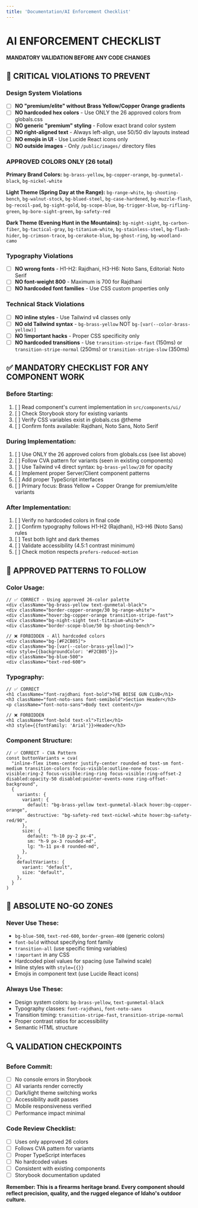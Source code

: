 ```yaml
---
title: 'Documentation/AI Enforcement Checklist'
---
```


# AI ENFORCEMENT CHECKLIST

**MANDATORY VALIDATION BEFORE ANY CODE CHANGES**

## 🚨 CRITICAL VIOLATIONS TO PREVENT

### **Design System Violations**

- [ ] **NO "premium/elite" without Brass Yellow/Copper Orange gradients**
- [ ] **NO hardcoded hex colors** - Use ONLY the 26 approved colors from globals.css
- [ ] **NO generic "premium" styling** - Follow exact brand color system
- [ ] **NO right-aligned text** - Always left-align, use 50/50 div layouts instead
- [ ] **NO emojis in UI** - Use Lucide React icons only
- [ ] **NO outside images** - Only `/public/images/` directory files

### **APPROVED COLORS ONLY (26 total)**

**Primary Brand Colors:** `bg-brass-yellow`, `bg-copper-orange`, `bg-gunmetal-black`, `bg-nickel-white`

**Light Theme (Spring Day at the Range):** `bg-range-white`, `bg-shooting-bench`, `bg-walnut-stock`, `bg-blued-steel`, `bg-case-hardened`, `bg-muzzle-flash`, `bg-recoil-pad`, `bg-sight-gold`, `bg-scope-blue`, `bg-trigger-blue`, `bg-rifling-green`, `bg-bore-sight-green`, `bg-safety-red`

**Dark Theme (Evening Hunt in the Mountains):** `bg-night-sight`, `bg-carbon-fiber`, `bg-tactical-gray`, `bg-titanium-white`, `bg-stainless-steel`, `bg-flash-hider`, `bg-crimson-trace`, `bg-cerakote-blue`, `bg-ghost-ring`, `bg-woodland-camo`

### **Typography Violations**

- [ ] **NO wrong fonts** - H1-H2: Rajdhani, H3-H6: Noto Sans, Editorial: Noto Serif
- [ ] **NO font-weight 800** - Maximum is 700 for Rajdhani
- [ ] **NO hardcoded font families** - Use CSS custom properties only

### **Technical Stack Violations**  

- [ ] **NO inline styles** - Use Tailwind v4 classes only
- [ ] **NO old Tailwind syntax** - `bg-brass-yellow` NOT `bg-[var(--color-brass-yellow)]`
- [ ] **NO !important hacks** - Proper CSS specificity only
- [ ] **NO hardcoded transitions** - Use `transition-stripe-fast` (150ms) or `transition-stripe-normal` (250ms) or `transition-stripe-slow` (350ms)

## ✅ MANDATORY CHECKLIST FOR ANY COMPONENT WORK

### **Before Starting:**

1. [ ] Read component's current implementation in `src/components/ui/`
2. [ ] Check Storybook story for existing variants
3. [ ] Verify CSS variables exist in globals.css @theme
4. [ ] Confirm fonts available: Rajdhani, Noto Sans, Noto Serif

### **During Implementation:**

1. [ ] Use ONLY the 26 approved colors from globals.css (see list above)
2. [ ] Follow CVA pattern for variants (seen in existing components)
3. [ ] Use Tailwind v4 direct syntax: `bg-brass-yellow/20` for opacity
4. [ ] Implement proper Server/Client component patterns
5. [ ] Add proper TypeScript interfaces
6. [ ] Primary focus: Brass Yellow + Copper Orange for premium/elite variants

### **After Implementation:**

1. [ ] Verify no hardcoded colors in final code
2. [ ] Confirm typography follows H1-H2 (Rajdhani), H3-H6 (Noto Sans) rules
3. [ ] Test both light and dark themes
4. [ ] Validate accessibility (4.5:1 contrast minimum)
5. [ ] Check motion respects `prefers-reduced-motion`

## 🎯 APPROVED PATTERNS TO FOLLOW

### **Color Usage:**

```tsx
// ✅ CORRECT - Using approved 26-color palette
<div className="bg-brass-yellow text-gunmetal-black">
<div className="border-copper-orange/30 bg-range-white">
<div className="hover:bg-copper-orange transition-stripe-fast">
<div className="bg-night-sight text-titanium-white">
<div className="border-scope-blue/50 bg-shooting-bench">

// ❌ FORBIDDEN - All hardcoded colors
<div className="bg-[#F2CB05]">
<div className="bg-[var(--color-brass-yellow)]">
<div style={{backgroundColor: '#F2CB05'}}>
<div className="bg-blue-500">
<div className="text-red-600">
```

### **Typography:**

```tsx
// ✅ CORRECT
<h1 className="font-rajdhani font-bold">THE BOISE GUN CLUB</h1>
<h3 className="font-noto-sans font-semibold">Section Header</h3>
<p className="font-noto-sans">Body text content</p>

// ❌ FORBIDDEN
<h1 className="font-bold text-xl">Title</h1>
<h3 style={{fontFamily: 'Arial'}}>Header</h3>
```

### **Component Structure:**

```tsx
// ✅ CORRECT - CVA Pattern
const buttonVariants = cva(
  "inline-flex items-center justify-center rounded-md text-sm font-medium transition-colors focus-visible:outline-none focus-visible:ring-2 focus-visible:ring-ring focus-visible:ring-offset-2 disabled:opacity-50 disabled:pointer-events-none ring-offset-background",
  {
    variants: {
      variant: {
        default: "bg-brass-yellow text-gunmetal-black hover:bg-copper-orange",
        destructive: "bg-safety-red text-nickel-white hover:bg-safety-red/90",
      },
      size: {
        default: "h-10 py-2 px-4",
        sm: "h-9 px-3 rounded-md",
        lg: "h-11 px-8 rounded-md",
      },
    },
    defaultVariants: {
      variant: "default",
      size: "default",
    },
  }
)
```

## 🚫 ABSOLUTE NO-GO ZONES

### **Never Use These:**

- `bg-blue-500`, `text-red-600`, `border-green-400` (generic colors)
- `font-bold` without specifying font family
- `transition-all` (use specific timing variables)
- `!important` in any CSS
- Hardcoded pixel values for spacing (use Tailwind scale)
- Inline styles with `style={{}}`
- Emojis in component text (use Lucide React icons)

### **Always Use These:**

- Design system colors: `bg-brass-yellow`, `text-gunmetal-black`
- Typography classes: `font-rajdhani`, `font-noto-sans`
- Transition timing: `transition-stripe-fast`, `transition-stripe-normal`
- Proper contrast ratios for accessibility
- Semantic HTML structure

## 🔍 VALIDATION CHECKPOINTS

### **Before Commit:**

- [ ] No console errors in Storybook
- [ ] All variants render correctly
- [ ] Dark/light theme switching works
- [ ] Accessibility audit passes
- [ ] Mobile responsiveness verified
- [ ] Performance impact minimal

### **Code Review Checklist:**

- [ ] Uses only approved 26 colors
- [ ] Follows CVA pattern for variants
- [ ] Proper TypeScript interfaces
- [ ] No hardcoded values
- [ ] Consistent with existing components
- [ ] Storybook documentation updated

**Remember: This is a firearms heritage brand. Every component should reflect precision, quality, and the rugged elegance of Idaho's outdoor culture.** 